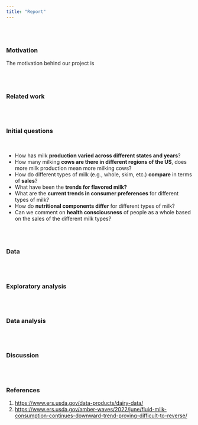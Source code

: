 ```yaml
---
title: "Report"
---
```


<br><br> 

### Motivation

The motivation behind our project is 

<br><br>

### Related work

<br><br>

### Initial questions
<br>
<ul>
<li> How has milk <b>production varied across different states and years</b>? </li>
<li> How many milking <b>cows are there in different regions of the US</b>, does more milk production mean more milking cows? </li>
<li> How do different types of milk (e.g., whole, skim, etc.) <b>compare</b> in terms of <b>sales</b>? </li>
<li> What have been the <b>trends for flavored milk?</b> </li>
<li> What are the <b>current trends in consumer preferences</b> for different types of milk? </li>
<li> How do <b>nutritional components differ</b> for different types of milk? </li>
<li> Can we comment on <b>health consciousness</b> of people as a whole based on the sales of the different milk types? </li>
</ul>
<br><br>

### Data

<br><br>

### Exploratory analysis

<br><br>

### Data analysis

<br><br>

### Discussion

<br><br>

### References

1. <https://www.ers.usda.gov/data-products/dairy-data/>
2. <https://www.ers.usda.gov/amber-waves/2022/june/fluid-milk-consumption-continues-downward-trend-proving-difficult-to-reverse/>
